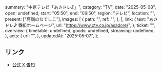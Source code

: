   summary: "中京テレビ「あさドレ♪」",
  category: "TV",
  date: "2025-05-08",
  open: undefined,
  start: "05:50",
  end: "06:50",
  region: "テレビ",
  location: "",
  present: ["高嶺のなでしこ"],
  images: [
    {
      path: "",
      ref: "",
    },
  ],
  link: {
    text: "あさドレ♪ 番組ホームページ",
    url: "https://www.ctv.co.jp/asadore/",
  },
  ticket: "",
  overview: {
    timetable: undefined,
    goods: undefined,
    streaming: undefined,
  },
  acts: {
    url: "",
  },
  updatedAt: "2025-05-07",
};

## リンク

- [公式 X 告知](https://x.com/takanenofficial/status/1920073583315030396)
